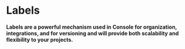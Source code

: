 # Labels

**Labels are a powerful mechanism used in Console for organization, integrations, and for versioning and will provide both scalability and flexibility to your projects.**